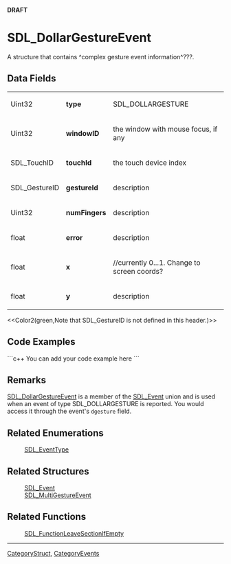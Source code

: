 <!-- pragma section-numbers off -->
<!-- pragma camelcase off -->
'''DRAFT'''

= SDL_DollarGestureEvent =
A structure that contains ^complex gesture event information^???.


== Data Fields ==
{|
|Uint32
|'''type'''
|SDL_DOLLARGESTURE
|-
|Uint32
|'''windowID'''
|the window with mouse focus, if any
|-
|SDL_TouchID
|'''touchId'''
|the touch device index
|-
|SDL_GestureID
|'''gestureId'''
|description
|-
|Uint32
|'''numFingers'''
|description
|-
|float
|'''error'''
|description
|-
|float
|'''x'''
|//currently 0...1. Change to screen coords?
|-
|float
|'''y'''
|description
|}

<<Color2(green,Note that SDL_GestureID is not defined in this header.)>>

== Code Examples ==
```c++
You can add your code example here
```

== Remarks ==
[[SDL_DollarGestureEvent]] is a member of the [[SDL_Event]] union and is used when an event of type SDL_DOLLARGESTURE is reported.  You would access it through the event's <code>dgesture</code> field.

== Related Enumerations ==
:[[SDL_EventType]]

== Related Structures ==
:[[SDL_Event]]
:[[SDL_MultiGestureEvent]]

== Related Functions ==
:[[SDL_FunctionLeaveSectionIfEmpty]]

----
[[CategoryStruct]], [[CategoryEvents]]
